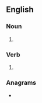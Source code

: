 {{also|présages|présagés}}
==English==

===Noun===
{{head|en|noun form}}

# {{plural of|presage|lang=en}}

===Verb===
{{head|en|verb form}}

# {{en-third-person singular of|presage}}

===Anagrams===
* {{anagrams|en|a=aeegprss|asperges|sperages}}